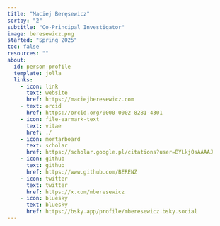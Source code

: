 ```yaml
---
title: "Maciej Beręsewicz"
sortby: "2"
subtitle: "Co-Principal Investigator"
image: beresewicz.png
started: "Spring 2025"
toc: false
resources: ""
about:
  id: person-profile
  template: jolla
  links: 
    - icon: link
      text: website
      href: https://maciejberesewicz.com
    - text: orcid
      href: https://orcid.org/0000-0002-8281-4301
    - icon: file-earmark-text
      text: vitae
      href: ./
    - icon: mortarboard
      text: scholar
      href: https://scholar.google.pl/citations?user=BYLkj0sAAAAJ
    - icon: github
      text: github
      href: https://www.github.com/BERENZ
    - icon: twitter
      text: twitter
      href: https://x.com/mberesewicz
    - icon: bluesky
      text: bluesky
      href: https://bsky.app/profile/mberesewicz.bsky.social
---
```


